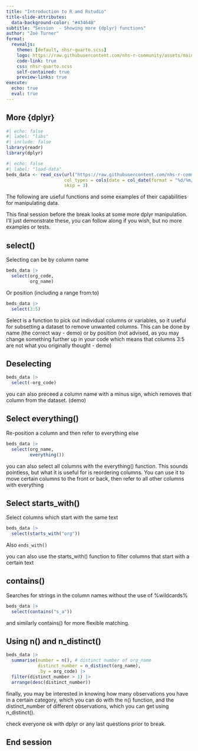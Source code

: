 ```yaml
---
title: "Introduction to R and Rstudio"
title-slide-attributes: 
  data-background-color: "#43464B"
subtitle: "Session  - Showing more {dplyr} functions"
author: "Zoë Turner"
format:
  revealjs:
    theme: [default, nhsr-quarto.scss]
    logo: https://raw.githubusercontent.com/nhs-r-community/assets/main/logo/nhsr-logo.svg
    code-link: true
    css: nhsr-quarto.scss
    self-contained: true
    preview-links: true
execute:
  echo: true
  eval: true
---
```


## More {dplyr}

```r
#| echo: false
#| label: "libs"
#| include: false
library(readr)
library(dplyr)
```

```r
#| echo: false
#| label: "load-data"
beds_data <- read_csv(url("https://raw.githubusercontent.com/nhs-r-community/intro_r_data/main/beds_data.csv"), 
                      col_types = cols(date = col_date(format = "%d/%m/%Y")), 
                      skip = 3)
```

The following are useful functions and some examples of their capabilities for manipulating data.

::: notes

This final session before the break looks at some more dplyr manipulation. I'll just demonstrate these, you can follow along if you wish, but no more examples or tests.

:::


## select() {.smaller}

Selecting can be by column name

```r
beds_data |> 
  select(org_code, 
         org_name)
```

Or position (including a range from:to)

```r
beds_data |> 
  select(3:5)
```

::: notes

Select is a function to pick out individual columns or variables, so it useful for subsetting a dataset to remove unwanted columns. This can be done by name (the correct way - demo) or by position (not advised, as you may change something further up in your code which means that columns 3:5 are not what you originally thought - demo)

:::

## Deselecting

```r
beds_data |> 
  select(-org_code)
```

::: notes

you can also preceed a column name with a minus sign, which removes that column from the dataset.
(demo)

:::


## Select everything()

Re-position a column and then refer to everything else

```r
beds_data |> 
  select(org_name,
         everything())
```

::: notes

you can also select all columns with the everything() function. This sounds pointless, but what it is useful for is reordering columns. You can use it to move certain columns to the front or back, then refer to all other columns with everything

:::

## Select starts_with()

Select columns which start with the same text

```r
beds_data |> 
  select(starts_with("org"))
```

Also `ends_with()`

::: notes

you can also use the starts_with() function to filter columns that start with a certain text

:::

## contains()

Searches for strings in the column names without the use of %wildcards%

```r
beds_data |> 
  select(contains("s_a"))
```

::: notes

and similarly contains() for more flexible matching.

:::

## Using n() and n_distinct()

```r
beds_data |> 
  summarise(number = n(), # distinct number of org_name
            distinct_number = n_distinct(org_name),
            .by = org_code) |> 
  filter(distinct_number > 1) |> 
  arrange(desc(distinct_number))
```

::: notes

finally, you may be interested in knowing how many observations you have in a certain category, which you can do with the n() function, and the distinct_number of different observations, which you can get using n_distinct().

check everyone ok with dplyr or any last questions prior to break.

:::

## End session